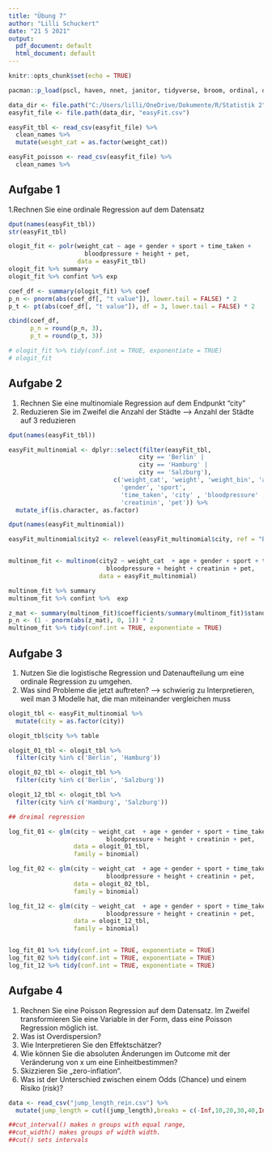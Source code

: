 ---
title: "Übung 7"
author: "Lilli Schuckert"
date: "21 5 2021"
output:
  pdf_document: default
  html_document: default
---

```{r setup, include=FALSE}
knitr::opts_chunk$set(echo = TRUE)

pacman::p_load(pscl, haven, nnet, janitor, tidyverse, broom, ordinal, dplyr)

data_dir <- file.path("C:/Users/lilli/OneDrive/Dokumente/R/Statistik 2")
easyfit_file <- file.path(data_dir, "easyFit.csv")

easyFit_tbl <- read_csv(easyfit_file) %>% 
  clean_names %>% 
  mutate(weight_cat = as.factor(weight_cat))

easyFit_poisson <- read_csv(easyfit_file) %>% 
  clean_names %>% 

```

## Aufgabe 1
1.Rechnen Sie eine ordinale Regression auf dem Datensatz

```{r ordinale Regression}

dput(names(easyFit_tbl))
str(easyFit_tbl)

ologit_fit <- polr(weight_cat ~ age + gender + sport + time_taken +
                     bloodpressure + height + pet,
                   data = easyFit_tbl)
ologit_fit %>% summary
ologit_fit %>% confint %>% exp

coef_df <- summary(ologit_fit) %>% coef
p_n <- pnorm(abs(coef_df[, "t value"]), lower.tail = FALSE) * 2
p_t <- pt(abs(coef_df[, "t value"]), df = 3, lower.tail = FALSE) * 2

cbind(coef_df,
      p_n = round(p_n, 3),
      p_t = round(p_t, 3))

# ologit_fit %>% tidy(conf.int = TRUE, exponentiate = TRUE)
# ologit_fit
```

## Aufgabe 2
1. Rechnen Sie eine multinomiale Regression auf dem Endpunkt "city"
2. Reduzieren Sie im Zweifel die Anzahl der Städte
  --> Anzahl der Städte auf 3 reduzieren

```{r multinomiale Regression}

dput(names(easyFit_tbl))

easyFit_multinomial <- dplyr::select(filter(easyFit_tbl, 
                                    city == 'Berlin' | 
                                    city == 'Hamburg' | 
                                    city == 'Salzburg'),
                             c('weight_cat', 'weight', 'weight_bin', 'age',
                               'gender', 'sport',
                               'time_taken', 'city' , 'bloodpressure' , 'height',
                               'creatinin', 'pet')) %>% 
  mutate_if(is.character, as.factor)

dput(names(easyFit_multinomial))

easyFit_multinomial$city2 <- relevel(easyFit_multinomial$city, ref = "Berlin")


multinom_fit <- multinom(city2 ~ weight_cat  + age + gender + sport + time_taken +
                           bloodpressure + height + creatinin + pet,
                         data = easyFit_multinomial)

multinom_fit %>% summary
multinom_fit %>% confint %>%  exp

z_mat <- summary(multinom_fit)$coefficients/summary(multinom_fit)$standard.errors
p_n <- (1 - pnorm(abs(z_mat), 0, 1)) * 2
multinom_fit %>% tidy(conf.int = TRUE, exponentiate = TRUE)
```

## Aufgabe 3
1. Nutzen Sie die logistische Regression und Datenaufteilung um eine ordinale Regression zu umgehen.
2. Was sind Probleme die jetzt auftreten?
  --> schwierig zu Interpretieren, weil man 3 Modelle hat, die man miteinander vergleichen muss

```{r logistische Regression und Datenaufteilung}

ologit_tbl <- easyFit_multinomial %>%
  mutate(city = as.factor(city))

ologit_tbl$city %>% table

ologit_01_tbl <- ologit_tbl %>%
  filter(city %in% c('Berlin', 'Hamburg'))

ologit_02_tbl <- ologit_tbl %>%
  filter(city %in% c('Berlin', 'Salzburg'))

ologit_12_tbl <- ologit_tbl %>%
  filter(city %in% c('Hamburg', 'Salzburg'))

## dreimal regression

log_fit_01 <- glm(city ~ weight_cat  + age + gender + sport + time_taken +
                           bloodpressure + height + creatinin + pet,
                  data = ologit_01_tbl,
                  family = binomial)

log_fit_02 <- glm(city ~ weight_cat  + age + gender + sport + time_taken +
                           bloodpressure + height + creatinin + pet,
                  data = ologit_02_tbl,
                  family = binomial)

log_fit_12 <- glm(city ~ weight_cat  + age + gender + sport + time_taken +
                           bloodpressure + height + creatinin + pet,
                  data = ologit_12_tbl,
                  family = binomial)


log_fit_01 %>% tidy(conf.int = TRUE, exponentiate = TRUE)
log_fit_02 %>% tidy(conf.int = TRUE, exponentiate = TRUE)
log_fit_12 %>% tidy(conf.int = TRUE, exponentiate = TRUE)

```

## Aufgabe 4
1. Rechnen Sie eine Poisson Regression auf dem Datensatz. Im Zweifel transformieren Sie eine Variable in der Form, dass eine Poisson Regression möglich ist.
2. Was ist Overdispersion?
3. Wie Interpretieren Sie den Effektschätzer?
4. Wie können Sie die absoluten Änderungen im Outcome mit der Veränderung von x um eine Einheitbestimmen?
5. Skizzieren Sie „zero-inflation“.
6. Was ist der Unterschied zwischen einem Odds (Chance) und einem Risiko (risk)?

```{r poisson regression}

data <- read_csv("jump_length_rein.csv") %>% 
  mutate(jump_length = cut((jump_length),breaks = c(-Inf,10,20,30,40,Inf)))

##cut_interval() makes n groups with equal range,
##cut_width() makes groups of width width.
##cut() sets intervals

```

